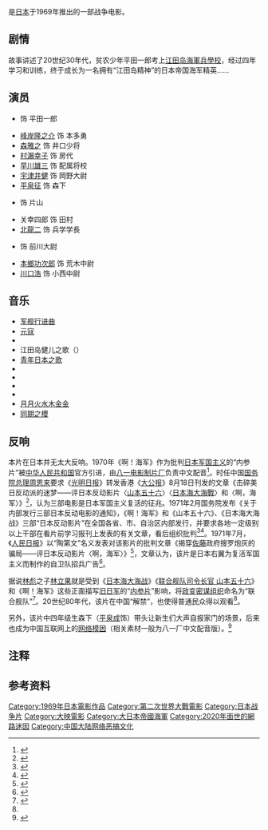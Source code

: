 {{电影信息框
| 颜色 = 
| 片名 = 啊！海军
| 电影原名 = {{lang|ja|あゝ海軍}}
| 图像 = 
| 图像大小 = 
| 图像说明 = 
| 片名表记 = 
| 副标题 = 
| 导演 = {{Translink|ja|村山三男}}
| 监制 = 
| 制片 = 
| 动作指导 = 
| 编剧 = 菊岛隆三<br />石松爱弘
| 剧本 = 
| 故事 = 
| 原著 = 
| 旁白 = 
| 统筹 = 
| 主演 = {{link-ja|中村吉右卫门 (第二代)|中村吉右衛門 (2代目)|中村吉右卫门}}<br />[[宇津井健|宇津井健]]<br />[[本鄉功次郎|本鄉功次郎]]
| 配乐 = 
| 主题曲 = 
| 片尾曲 = 
| 摄影 = 
| 剪辑 = 
| 音效 = 
| 制片商 = 大映株式会社
| 片长 = 122分钟
| 产地 = {{JPN}}
| 语言 = [[日语|日语]]
| 上映日期 = {{flagicon|JPN}}1969年<br />{{flagicon|USA}}1970年<br>{{flagicon|CHN}}1971年{{noteTag|在中国最早以“内参片”形式小范围放映，至1980年代解禁。}}
| 发行商 = 大映株式会社
| 发行日期 = 
| 公映许可 = 
| 预算 = 
| 票房 = 
| 前集 = 
| 续集 = 
| 中国大陆片名 = 
| 香港片名 = 
| 澳门片名 = 
| 台湾片名 = 
| 新加坡片名 = 
| 马来西亚片名 = 
| 官方网站 = 
}}
{{jp|c=《'''啊！海军'''》|j=あゝ海軍|hg=あゝかいぐん|rm=Ā Kaigun|lead=yes}}是[[日本|日本]]{{link-ja|大映株式会社|大映}}于1969年推出的一部战争电影。

==剧情==
故事讲述了20世纪30年代，贫农少年平田一郎考上[[江田島市|江田岛]][[海軍兵學校|海軍兵學校]]，经过四年学习和训练，终于成长为一名拥有“江田岛精神”的日本帝国海军精英……

== 演员 ==
*{{link-ja|中村吉右卫门|中村吉右衛門 (2代目)}} 饰 平田一郎
*[[峰岸隆之介|峰岸隆之介]] 饰 本多勇
*[[森雅之|森雅之]] 饰 井口少将
*[[村瀨幸子|村瀨幸子]] 饰 房代
*[[早川雄三|早川雄三]] 饰 配属将校
*[[宇津井健|宇津井健]] 饰 岡野大尉
*[[平泉成|平泉征]] 饰 森下
*{{link-ja|吉田丰明|吉田豊明}} 饰 片山
*关幸四郎 饰 田村
*[[北龍二|北龍二]] 饰 兵学学長
*{{link-ja|藤卷润|藤巻潤}} 饰 前川大尉
*[[本鄉功次郎|本鄉功次郎]] 饰 荒木中尉
*[[川口浩|川口浩]] 饰 小西中尉

== 音乐 ==

* [[军舰行进曲|军舰行进曲]]
* [[元寇_(军歌)|元寇]]
* {{Translink|ja|如何に狂風}}
* 江田岛健儿之歌（{{lang|ja|江田岛健児の歌}}）
* [[青年日本之歌|青年日本之歌]]
* {{Translink|ja|麦と兵隊}}
* {{Translink|ja|空の神兵}}
* {{Translink|ja|燃ゆる大空}}
* {{Translink|ja|ラバウル小唄}}
* [[月月火水木金金|月月火水木金金]]
* [[同期之櫻|同期之櫻]]

==反响==
本片在日本并无太大反响。1970年《啊！海军》作为批判[[日本军国主义|日本军国主义]]的“内参片”被[[中华人民共和国|中华人民共和国]]官方引进，由[[八一电影制片厂|八一电影制片厂]]负责中文配音<ref name="br">{{cite journal|author=刘怡|title=活着的理由 《啊! 海军》的反响与反思|work= 现代舰船杂志|year= 2008|volume=12|page=37-40}}</ref>。时任中国[[国务院总理|国务院总理]][[周恩来|周恩来]]要求《[[光明日报|光明日报]]》转发香港《[[大公报|大公报]]》8月18日刊发的文章《击碎美日反动派的迷梦——评日本反动影片〈[[聯合艦隊司令長官_山本五十六_(1968年電影)|山本五十六]]〉〈[[日本海大海戰|日本海大海戰]]〉和〈啊，海军〉》<ref>{{cite news|title=周总理与《光明日报》|url=http://epaper.gmw.cn/wzb/html/2016-08/20/nw.D110000wzb_20160820_1-07.htm|work=文摘网|publisher=光明网|date=2016-08-20|accessdate=2020-09-06|archive-date=2020-10-05|archive-url=https://web.archive.org/web/20201005061511/http://epaper.gmw.cn/wzb/html/2016-08/20/nw.D110000wzb_20160820_1-07.htm|dead-url=no}}</ref>，认为三部电影是日本军国主义复活的征兆。1971年2月国务院发布《关于内部发行三部日本反动电影的通知》，《啊！海军》和《山本五十六》、《日本海大海战》三部“日本反动影片”在全国各省、市、自治区内部发行，并要求各地一定级别以上干部在看片前学习报刊上发表的有关文章，看后组织批判<ref>{{cite web|title=中国电影资料馆 历史事件年表|url=http://www.gmw.cn/gmrbsheqing/2009-05/30/content_933591.htm|accessdate=2020-09-06|archive-date=2012-05-06|archive-url=https://web.archive.org/web/20120506235412/http://www.gmw.cn/gmrbsheqing/2009-05/30/content_933591.htm|dead-url=no}}</ref><ref>{{cite book|author=江西省地方志编纂委员会|title=江西省文化艺术志 大事纪年|url=http://www.jxsfzg.cn/resource/pdfFile/2013/81374814017953.pdf|publisher=新华出版社|year=1999|isbn=7501143617|via=江西省方志馆|access-date=2020-09-06|archive-date=2020-10-05|archive-url=https://web.archive.org/web/20201005061458/http://www.jxsfzg.cn/resource/pdfFile/2013/81374814017953.pdf|dead-url=no}}</ref>。1971年7月，《[[人民日报|人民日报]]》以“陶第文”名义发表对该影片的批判文章《揭穿[[佐藤荣作|佐藤]]政府搜罗炮灰的骗局——评日本反动影片〈啊，海军〉》<ref>{{cite news|title=光明日报社六十年大事记（一九四九～二零零八）|url=http://www.gmw.cn/gmrbsheqing/2009-05/30/content_933591.htm|publisher=光明网|date=2009-05-30|accessdate=2020-09-06|archive-date=2012-05-06|archive-url=https://web.archive.org/web/20120506235412/http://www.gmw.cn/gmrbsheqing/2009-05/30/content_933591.htm|dead-url=no}}</ref>，文章认为，该片是日本右翼为复活军国主义而制作的自卫队招兵广告<ref>{{cite article|author=陶第文|title=揭穿佐藤政府搜罗炮灰的骗局——评日本反动影片《啊，海军》|url=http://www.laoziliao.net/rmrb/1971-07-20-2|work=人民日报|publisher=老资料网|access-date=2020-09-06|archive-date=2020-10-05|archive-url=https://web.archive.org/web/20201005110930/http://www.laoziliao.net/rmrb/1971-07-20-2|dead-url=no}}</ref>。

据说[[林彪|林彪]]之子[[林立果|林立果]]就是受到《[[日本海大海战|日本海大海战]]》《[[聯合艦隊司令長官_山本五十六_(1968年電影)|联合舰队司令长官 山本五十六]]》和《啊！海军》这些正面描写[[日本军|旧日军]]的“[[内参|内参片]]”影响，将[[政变|政变]][[五七一工程纪要|密谋组织]]命名为“联合舰队”<ref>{{cite journal|author=印紅標|title="歴史再訪: アントニオーニの 『中国』 を見る."|url=http://www.senshu-u.ac.jp/~off1009/PDF/smr591.pdf|work=専修大学社会科学研究所月報|volume=591|year=2012|page=3-10|language=ja|access-date=2020-09-06|archive-date=2020-10-05|archive-url=https://web.archive.org/web/20201005061500/http://www.senshu-u.ac.jp/~off1009/PDF/smr591.pdf|dead-url=no}}</ref>。20世纪80年代，该片在中国“解禁”，也使得普通民众得以观看<ref name="br"/>。

另外，该片中四年级生森下（[[平泉成|平泉成]]饰）带头让新生们大声自报家门的场景，后来也成为中国互联网上的[[网络模因|网络模因]]（相关素材一般为八一厂中文配音版）。<ref>{{cite web |title=好，很有精神是什么梗 |url=https://shouyou.3dmgame.com/gl/210003.html |website=3DM |accessdate=2020-08-31 |archive-date=2020-10-05 |archive-url=https://web.archive.org/web/20201005061528/https://shouyou.3dmgame.com/gl/210003.html |dead-url=no }}</ref>

==注释==
{{notefoot}}

==参考资料==
{{reflist}}

[[Category:1969年日本電影作品|Category:1969年日本電影作品]]
[[Category:第二次世界大戰電影|Category:第二次世界大戰電影]]
[[Category:日本战争片|Category:日本战争片]]
[[Category:大映電影|Category:大映電影]]
[[Category:大日本帝國海軍|Category:大日本帝國海軍]]
[[Category:2020年面世的網路迷因|Category:2020年面世的網路迷因]]
[[Category:中国大陆网络恶搞文化|Category:中国大陆网络恶搞文化]]